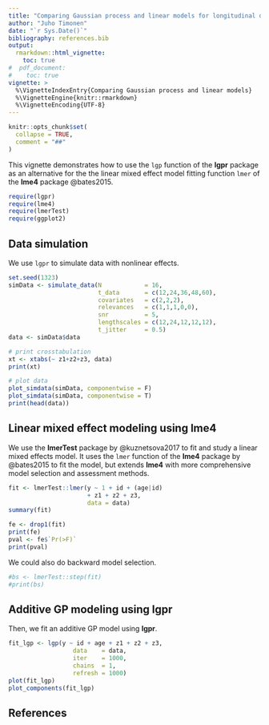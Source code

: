 ```yaml
---
title: "Comparing Gaussian process and linear models for longitudinal data"
author: "Juho Timonen"
date: "`r Sys.Date()`"
bibliography: references.bib
output: 
  rmarkdown::html_vignette:
    toc: true
#  pdf_document:
#    toc: true     
vignette: >
  %\VignetteIndexEntry{Comparing Gaussian process and linear models}
  %\VignetteEngine{knitr::rmarkdown}
  %\VignetteEncoding{UTF-8}
---
```


```r
knitr::opts_chunk$set(
  collapse = TRUE,
  comment = "##"
)
```

This vignette demonstrates how to use the `lgp` function of the **lgpr** package as an alternative for the the linear mixed effect model fitting function `lmer` of the **lme4** package @bates2015.

```r
require(lgpr)
require(lme4)
require(lmerTest)
require(ggplot2)
```


## Data simulation
We use `lgpr` to simulate data with nonlinear effects.
```r
set.seed(1323)
simData <- simulate_data(N            = 16,
                         t_data       = c(12,24,36,48,60),
                         covariates   = c(2,2,2),
                         relevances   = c(1,1,1,0,0),
                         snr          = 5,
                         lengthscales = c(12,24,12,12,12),
                         t_jitter     = 0.5)
data <- simData$data

# print crosstabulation
xt <- xtabs(~ z1+z2+z3, data)
print(xt)

# plot data
plot_simdata(simData, componentwise = F)
plot_simdata(simData, componentwise = T)
print(head(data))
```

## Linear mixed effect modeling using lme4
We use the **lmerTest** package by @kuznetsova2017 to fit and study a linear mixed effects model. It uses the `lmer` function of the **lme4** package by @bates2015 to fit the model, but extends **lme4** with more comprehensive model selection and assessment methods. 

```r
fit <- lmerTest::lmer(y ~ 1 + id + (age|id) 
                      + z1 + z2 + z3,
                      data = data)
summary(fit)

fe <- drop1(fit)
print(fe)
pval <- fe$`Pr(>F)`
print(pval)
```

We could also do backward model selection.
```r
#bs <- lmerTest::step(fit)
#print(bs)
```


## Additive GP modeling using lgpr
Then, we fit an additive GP model using **lgpr**.
```r
fit_lgp <- lgp(y ~ id + age + z1 + z2 + z3, 
                  data    = data,
                  iter    = 1000, 
                  chains  = 1,
                  refresh = 1000)
plot(fit_lgp)
plot_components(fit_lgp)
```

## References
